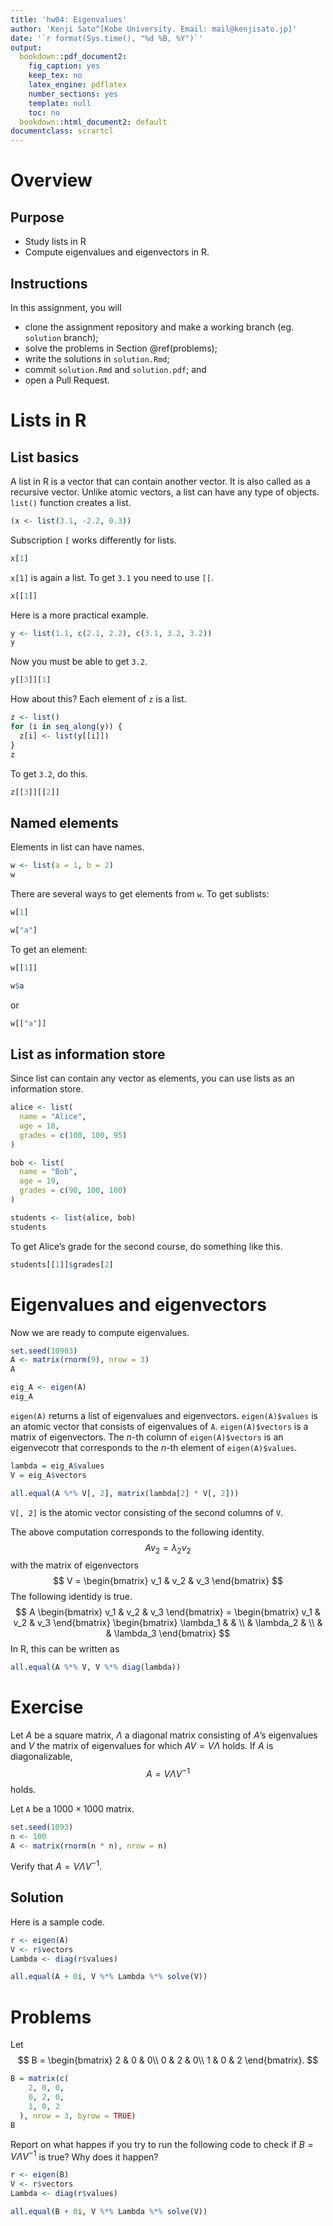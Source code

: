```yaml
---
title: 'hw04: Eigenvalues'
author: 'Kenji Sato^[Kobe University. Email: mail@kenjisato.jp]'
date: '`r format(Sys.time(), "%d %B, %Y")`'
output:
  bookdown::pdf_document2:
    fig_caption: yes
    keep_tex: no
    latex_engine: pdflatex
    number_sections: yes
    template: null
    toc: no
  bookdown::html_document2: default
documentclass: scrartcl
---
```


# Overview

## Purpose {-}

- Study lists in R
- Compute eigenvalues and eigenvectors in R.

## Instructions {-}

In this assignment, you will

- clone the assignment repository and make a working branch (eg. `solution` branch);
- solve the problems in Section \@ref(problems); 
- write the solutions in `solution.Rmd`; 
- commit `solution.Rmd` and `solution.pdf`; and 
- open a Pull Request.
 

# Lists in R

## List basics 

A list in R is a vector that can contain another vector. It is also called as a recursive vector. 
Unlike atomic vectors, a list can have any type of objects. `list()` function creates a list.

```r
(x <- list(3.1, -2.2, 0.3))
```

Subscription `[` works differently for lists. 

```r
x[1]
```

`x[1]` is again a list. To get `3.1` you need to use `[[`.

```r
x[[1]]
```

Here is a more practical example.

```r
y <- list(1.1, c(2.1, 2.2), c(3.1, 3.2, 3.2))
y
```

Now you must be able to get `3.2`. 

```r
y[[3]][1]
```

How about this? Each element of `z` is a list.

```r
z <- list()
for (i in seq_along(y)) {
  z[i] <- list(y[[i]])
}
z
```

To get `3.2`, do this.

```r
z[[3]][[2]]
```

## Named elements

Elements in list can have names.

```r
w <- list(a = 1, b = 2)
w
```

There are several ways to get elements from `w`. To get sublists:

```r
w[1]
```
```r
w["a"]
```
To get an element:
```r
w[[1]]
```

```r
w$a
```
or 
```r
w[["a"]]
```

## List as information store

Since list can contain any vector as elements, you can use lists as an information store.

```r
alice <- list(
  name = "Alice",
  age = 18,
  grades = c(100, 100, 95)
)

bob <- list(
  name = "Bob",
  age = 19,
  grades = c(90, 100, 100)
)
```

```r
students <- list(alice, bob)
students
```

To get Alice's grade for the second course, do something like this.

```r
students[[1]]$grades[2]
```

# Eigenvalues and eigenvectors

Now we are ready to compute eigenvalues.

```r
set.seed(10903)
A <- matrix(rnorm(9), nrow = 3)
A
```

```r
eig_A <- eigen(A)
eig_A
```

`eigen(A)` returns a list of eigenvalues and eigenvectors. 
`eigen(A)$values` is an atomic vector that consists of eigenvalues of `A`. `eigen(A)$vectors` is a matrix of eigenvectors. The $n$-th column of `eigen(A)$vectors` is an eigenvecotr that corresponds to the $n$-th element of `eigen(A)$values`.

```r
lambda = eig_A$values
V = eig_A$vectors

all.equal(A %*% V[, 2], matrix(lambda[2] * V[, 2]))
```

`V[, 2]` is the atomic vector consisting of the second columns of `V`. 

The above computation corresponds to the following identity.  
$$
Av_2 = \lambda_2 v_2
$$
with the matrix of eigenvectors
$$
V = \begin{bmatrix}
  v_1 & v_2 & v_3
\end{bmatrix}
$$
The following identidy is true.
$$
A \begin{bmatrix}
  v_1 & v_2 & v_3
\end{bmatrix}
=
\begin{bmatrix}
  v_1 & v_2 & v_3
\end{bmatrix}
\begin{bmatrix}
  \lambda_1 & & \\
  & \lambda_2 & \\
  & & \lambda_3
\end{bmatrix}
$$
In R, this can be written as
```r
all.equal(A %*% V, V %*% diag(lambda))
```

# Exercise

Let $A$ be a square matrix, $\Lambda$ a diagonal matrix consisting of $A$'s eigenvalues 
and $V$ the matrix of eigenvalues for which $AV = V\Lambda$ holds.
If $A$ is diagonalizable, 
$$
A = V\Lambda V^{-1}
$$
holds.

Let `A` be a $1000 \times 1000$ matrix. 

```r
set.seed(1093)
n <- 100
A <- matrix(rnorm(n * n), nrow = n)
```

Verify that $A = V\Lambda V^{-1}$.


## Solution {-}

Here is a sample code.

```r
r <- eigen(A)
V <- r$vectors
Lambda <- diag(r$values)

all.equal(A + 0i, V %*% Lambda %*% solve(V))
```


\pagebreak

# Problems

Let 
$$
B = 
\begin{bmatrix}
2 & 0 & 0\\
0 & 2 & 0\\
1 & 0 & 2
\end{bmatrix}. 
$$

```r
B = matrix(c(
    2, 0, 0,
    0, 2, 0,
    1, 0, 2
  ), nrow = 3, byrow = TRUE)
B
```

Report on what happes if you try to run the following code to check if $B = V\Lambda V^{-1}$ is true? Why does it happen? 

```r
r <- eigen(B)
V <- r$vectors
Lambda <- diag(r$values)

all.equal(B + 0i, V %*% Lambda %*% solve(V))
```


